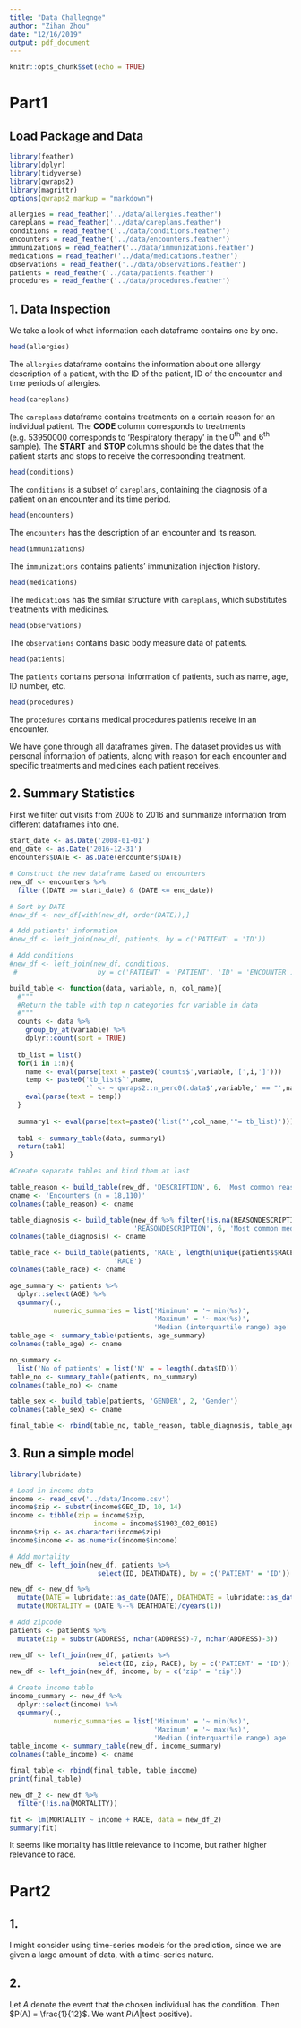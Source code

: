 ```yaml
---
title: "Data Challegnge"
author: "Zihan Zhou"
date: "12/16/2019"
output: pdf_document
---
```


```r
knitr::opts_chunk$set(echo = TRUE)
```

# Part1

## Load Package and Data

```r
library(feather)
library(dplyr)
library(tidyverse)
library(qwraps2)
library(magrittr)
options(qwraps2_markup = "markdown")
```

```r
allergies = read_feather('../data/allergies.feather')
careplans = read_feather('../data/careplans.feather')
conditions = read_feather('../data/conditions.feather')
encounters = read_feather('../data/encounters.feather')
immunizations = read_feather('../data/immunizations.feather')
medications = read_feather('../data/medications.feather')
observations = read_feather('../data/observations.feather')
patients = read_feather('../data/patients.feather')
procedures = read_feather('../data/procedures.feather')
```

## 1. Data Inspection

We take a look of what information each dataframe contains one by one.

```r
head(allergies)
```

The $\texttt{allergies}$ dataframe contains the information about one allergy description of a patient, with the ID of the patient, ID of the encounter and time periods of allergies.

```r
head(careplans)
```

The $\texttt{careplans}$ dataframe contains treatments on a certain reason for an individual patient. The **CODE** column corresponds to treatments (e.g. 53950000 corresponds to 'Respiratory therapy' in the $0^{\text{th}}$ and $6^{\text{th}}$ sample). The **START** and **STOP** columns should be the dates that the patient starts and stops to receive the corresponding treatment.

```r
head(conditions)
```

The $\texttt{conditions}$ is a subset of $\texttt{careplans}$, containing the diagnosis of a patient on an encounter and its time period.

```r
head(encounters)
```

The $\texttt{encounters}$ has the description of an encounter and its reason.

```r
head(immunizations)
```

The $\texttt{immunizations}$ contains patients' immunization injection history.

```r
head(medications)
```

The $\texttt{medications}$ has the similar structure with $\texttt{careplans}$, which substitutes treatments with medicines.

```r
head(observations)
```

The $\texttt{observations}$ contains basic body measure data of patients. 

```r
head(patients)
```

The $\texttt{patients}$ contains personal information of patients, such as name, age, ID number, etc.

```r
head(procedures)
```

The $\texttt{procedures}$ contains medical procedures patients receive in an encounter.

We have gone through all dataframes given. The dataset provides us with personal information of patients, along with reason for each encounter and specific treatments and medicines each patient receives.

## 2. Summary Statistics

First we filter out visits from 2008 to 2016 and summarize information from different dataframes into one.

```r
start_date <- as.Date('2008-01-01')
end_date <- as.Date('2016-12-31')
encounters$DATE <- as.Date(encounters$DATE)

# Construct the new dataframe based on encounters
new_df <- encounters %>%
  filter((DATE >= start_date) & (DATE <= end_date))

# Sort by DATE
#new_df <- new_df[with(new_df, order(DATE)),]

# Add patients' information
#new_df <- left_join(new_df, patients, by = c('PATIENT' = 'ID'))

# Add conditions
#new_df <- left_join(new_df, conditions, 
 #                    by = c('PATIENT' = 'PATIENT', 'ID' = 'ENCOUNTER'))
```

```r
build_table <- function(data, variable, n, col_name){
  #"""
  #Return the table with top n categories for variable in data
  #"""
  counts <- data %>%
    group_by_at(variable) %>%
    dplyr::count(sort = TRUE)
  
  tb_list = list()
  for(i in 1:n){
    name <- eval(parse(text = paste0('counts$',variable,'[',i,']')))
    temp <- paste0('tb_list$`',name,
                   '` <- ~ qwraps2::n_perc0(.data$',variable,' == "',name,'",na_rm = TRUE)')
    eval(parse(text = temp))
  }
  
  summary1 <- eval(parse(text=paste0('list("',col_name,'"= tb_list)')))
  
  tab1 <- summary_table(data, summary1)
  return(tab1)
}
```

```r
#Create separate tables and bind them at last

table_reason <- build_table(new_df, 'DESCRIPTION', 6, 'Most common reason for visit')
cname <- 'Encounters (n = 18,110)'
colnames(table_reason) <- cname

table_diagnosis <- build_table(new_df %>% filter(!is.na(REASONDESCRIPTION)), 
                               'REASONDESCRIPTION', 6, 'Most common medical conditions')
colnames(table_diagnosis) <- cname

table_race <- build_table(patients, 'RACE', length(unique(patients$RACE)),
                          'RACE')
colnames(table_race) <- cname

age_summary <- patients %>%
  dplyr::select(AGE) %>%
  qsummary(.,
           numeric_summaries = list('Minimum' = '~ min(%s)',
                                    'Maximum' = '~ max(%s)',
                                    'Median (interquartile range) age' = '~ median_iqr(%s)'))
table_age <- summary_table(patients, age_summary)
colnames(table_age) <- cname

no_summary <- 
  list('No of patients' = list('N' = ~ length(.data$ID)))
table_no <- summary_table(patients, no_summary)
colnames(table_no) <- cname

table_sex <- build_table(patients, 'GENDER', 2, 'Gender')
colnames(table_sex) <- cname

final_table <- rbind(table_no, table_reason, table_diagnosis, table_age, table_race, table_sex)
```

## 3. Run a simple model

```r
library(lubridate)

# Load in income data
income <- read_csv('../data/Income.csv')
income$zip <- substr(income$GEO_ID, 10, 14)
income <- tibble(zip = income$zip, 
                     income = income$S1903_C02_001E)
income$zip <- as.character(income$zip)
income$income <- as.numeric(income$income)

# Add mortality
new_df <- left_join(new_df, patients %>%
                      select(ID, DEATHDATE), by = c('PATIENT' = 'ID'))

new_df <- new_df %>%
  mutate(DATE = lubridate::as_date(DATE), DEATHDATE = lubridate::as_date(DEATHDATE)) %>%
  mutate(MORTALITY = (DATE %--% DEATHDATE)/dyears(1))

# Add zipcode
patients <- patients %>%
  mutate(zip = substr(ADDRESS, nchar(ADDRESS)-7, nchar(ADDRESS)-3))

new_df <- left_join(new_df, patients %>%
                      select(ID, zip, RACE), by = c('PATIENT' = 'ID'))
new_df <- left_join(new_df, income, by = c('zip' = 'zip'))

# Create income table
income_summary <- new_df %>%
  dplyr::select(income) %>%
  qsummary(.,
           numeric_summaries = list('Minimum' = '~ min(%s)',
                                    'Maximum' = '~ max(%s)',
                                    'Median (interquartile range) age' = '~ median_iqr(%s)'))
table_income <- summary_table(new_df, income_summary)
colnames(table_income) <- cname

final_table <- rbind(final_table, table_income)
print(final_table)
```

```r
new_df_2 <- new_df %>%
  filter(!is.na(MORTALITY))

fit <- lm(MORTALITY ~ income + RACE, data = new_df_2)
summary(fit)
```

It seems like mortality has little relevance to income, but rather higher relevance to race.

# Part2

## 1.

I might consider using time-series models for the prediction, since we are given a large amount of data, with a time-series nature. 

## 2.

Let $A$ denote the event that the chosen individual has the condition. Then $P(A) = \frac{1}{12}$. We want $P(A|\text{test positive})$.

\begin{align*}
P(A|\text{test positive}) &= \frac{P(\text{test positive}|A)P(A)}{P(\text{test positive})} \\
&= \frac{P(\text{test = 1, +}|A)P(A) + P(\text{test = 2, +}|A)P(A)}{\sum_{i=1}^2 \left[P(\text{test $=i$, +},A)+P(\text{test $=i$, +},A^c)\right]} \\
&= \frac{P(\text{+}|\text{test = 1},A)P(\text{test = 1}|A)P(A) + P(\text{+}|\text{test = 2},A)P(\text{test = 2}|A)P(A)}{\sum_{i=1}^2 \left[P(\text{test $=i$, +},A)+P(\text{test $=i$, +},A^c)\right]} \\
&= \frac{1\times\frac{1}{3}\times\frac{1}{12} + \frac{5}{6}\times\frac{2}{3}\times\frac{1}{12}}{1\times\frac{1}{3}\times\frac{1}{12} + \frac{5}{6}\times\frac{2}{3}\times\frac{1}{12} + \sum_{i=1}^2 P(\text{test $=i$},+,A^c)} \\
&= \frac{\frac{2}{27}}{\frac{2}{27} + P(\text{+}|\text{test = 1},A^c)P(\text{test = 1}|A^c)P(A^c) + P(\text{+}|\text{test = 2},A^c)P(\text{test = 2}|A^c)P(A^c)} \\
&= \frac{\frac{2}{27}}{\frac{2}{27}+\frac{1}{2}\times\frac{1}{3}\times\frac{11}{12} + \frac{1}{4}\times\frac{2}{3}\times\frac{11}{12}} = \frac{8}{41}
\end{align*}
